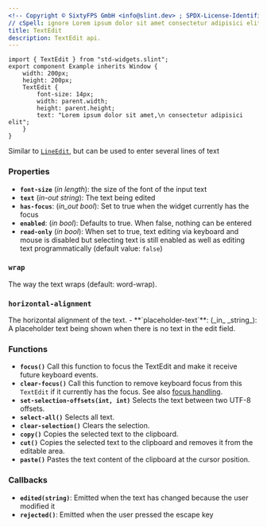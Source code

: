 ```yaml
---
<!-- Copyright © SixtyFPS GmbH <info@slint.dev> ; SPDX-License-Identifier: MIT -->
// cSpell: ignore Lorem ipsum dolor sit amet consectetur adipisici elit
title: TextEdit
description: TextEdit api.
---
```



```slint playground
import { TextEdit } from "std-widgets.slint";
export component Example inherits Window {
    width: 200px;
    height: 200px;
    TextEdit {
        font-size: 14px;
        width: parent.width;
        height: parent.height;
        text: "Lorem ipsum dolor sit amet,\n consectetur adipisici elit";
    }
}
```

Similar to [`LineEdit`](/master/docs/slint/reference/std-widgets/lineedit), but can be used to enter several lines of text



### Properties

-   **`font-size`** (_in_ _length_): the size of the font of the input text
-   **`text`** (_in-out_ _string_): The text being edited
-   **`has-focus`**: (_in_out_ _bool_): Set to true when the widget currently has the focus
-   **`enabled`**: (_in_ _bool_): Defaults to true. When false, nothing can be entered
-   **`read-only`** (_in_ _bool_): When set to true, text editing via keyboard and mouse is disabled but selecting text is still enabled as well as editing text programmatically (default value: `false`)

### `wrap` 
<SlintProperty propName="wrap" typeName="enum" enumName="TextWrap">
The way the text wraps (default: word-wrap).
</SlintProperty>

### `horizontal-alignment`
<SlintProperty propName="horizontal-alignment" typeName="enum" enumName='TextHorizontalAlignment' > 
The horizontal alignment of the text.
</SlintProperty>
-   **`placeholder-text`**: (_in_ _string_): A placeholder text being shown when there is no text in the edit field.

### Functions

-   **`focus()`** Call this function to focus the TextEdit and make it receive future keyboard events.
-   **`clear-focus()`** Call this function to remove keyboard focus from this `TextEdit` if it currently has the focus. See also [focus handling](/master/docs/slint/guide/focus).
-   **`set-selection-offsets(int, int)`** Selects the text between two UTF-8 offsets.
-   **`select-all()`** Selects all text.
-   **`clear-selection()`** Clears the selection.
-   **`copy()`** Copies the selected text to the clipboard.
-   **`cut()`** Copies the selected text to the clipboard and removes it from the editable area.
-   **`paste()`** Pastes the text content of the clipboard at the cursor position.

### Callbacks

-   **`edited(string)`**: Emitted when the text has changed because the user modified it
-   **`rejected()`**: Emitted when the user pressed the escape key

